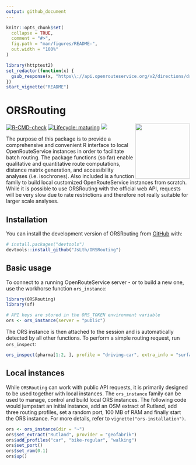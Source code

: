 ```yaml
---
output: github_document
---
```


```r
knitr::opts_chunk$set(
  collapse = TRUE,
  comment = "#>",
  fig.path = "man/figures/README-",
  out.width = "100%"
)
```

```r
library(httptest2)
set_redactor(function(x) {
  gsub_response(x, "https\\://api.openrouteservice.org/v2/directions/driving-car/", "api/")
})
start_vignette("README")
```

# ORSRouting

<img src="man/figures/orsrouting_sticker.png" width = "150" align="right" />

<!-- badges: start -->
[![R-CMD-check](https://github.com/JsLth/ORSRouting/actions/workflows/R-CMD-check.yaml/badge.svg)](https://github.com/JsLth/ORSRouting/actions/workflows/R-CMD-check.yaml)
[![Lifecycle: maturing](https://img.shields.io/badge/lifecycle-maturing-blue.svg)](https://lifecycle.r-lib.org/articles/stages.html#maturing)
[![](https://www.r-pkg.org/badges/version/ORSRouting)](https://cran.r-project.org/package=ORSRouting)

<!-- badges: end -->

The purpose of this package is to provide a comprehensive and convenient R interface to local OpenRouteService instances in order to facilitate batch routing. The package functions (so far) enable qualitative and quantitative route computations, distance matrix generation, and accessibility analyses (i.e. isochrones). Also included is a function family to build local customized OpenRouteService instances from scratch. While it is possible to use ORSRouting with the official web API, requests will be very slow due to rate restrictions and therefore not really suitable for larger scale analyses.

## Installation

You can install the development version of ORSRouting from [GitHub](https://github.com/) with:

``` r
# install.packages("devtools")
devtools::install_github("JsLth/ORSRouting")
```

## Basic usage

To connect to a running OpenRouteService server - or to build a new one, use the workhorse function `ors_instance`:

```r
library(ORSRouting)
library(sf)

# API keys are stored in the ORS_TOKEN environment variable
ors <- ors_instance(server = "public")
```

The ORS instance is then attached to the session and is automatically detected by all other functions. To perform a simple routing request, run `ors_inspect`:

```r
ors_inspect(pharma[1:2, ], profile = "driving-car", extra_info = "surface")
```


## Local instances

While `ORSRouting` can work with public API requests, it is primarily designed to be used together with local instances. The `ors_instance` family can be used to manage, control and build local ORS instances. The following code would jumpstart an initial instance, add an OSM extract of Rutland, add three routing profiles, set a random port, 100 MB of RAM and finally start the ORS instance. For more details, refer to `vignette("ors-installation")`.

```r
ors <- ors_instance(dir = "~")
ors$set_extract("Rutland", provider = "geofabrik")
ors$add_profiles("car", "bike-regular", "walking")
ors$set_port()
ors$set_ram(0.1)
ors$up()
```

